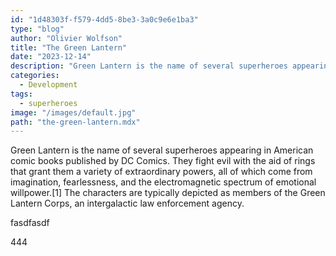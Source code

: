 ```yaml
---
id: "1d48303f-f579-4dd5-8be3-3a0c9e6e1ba3"
type: "blog"
author: "Olivier Wolfson"
title: "The Green Lantern"
date: "2023-12-14"
description: "Green Lantern is the name of several superheroes appearing in American comic books published by DC Comics. They fight evil with the aid of rings that grant them a variety of extraordinary powers, all of which come from imagination, fearlessness, and the electromagnetic spectrum of emotional willpower.[1] The characters are typically depicted as members of the Green Lantern Corps, an intergalactic law enforcement agency."
categories:
  - Development
tags:
  - superheroes
image: "/images/default.jpg"
path: "the-green-lantern.mdx"
---
```


Green Lantern is the name of several superheroes appearing in American comic books published by DC Comics. They fight evil with the aid of rings that grant them a variety of extraordinary powers, all of which come from imagination, fearlessness, and the electromagnetic spectrum of emotional willpower.[1] The characters are typically depicted as members of the Green Lantern Corps, an intergalactic law enforcement agency.

fasdfasdf

444

